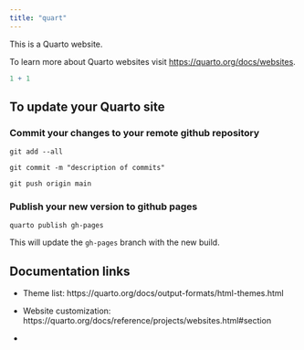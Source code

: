 ```yaml
---
title: "quart"
---
```


This is a Quarto website.

To learn more about Quarto websites visit <https://quarto.org/docs/websites>.

```r
1 + 1
```

## To update your Quarto site

### Commit your changes to your remote github repository

`git add --all`

`git commit -m "description of commits"`

`git push origin main`

### Publish your new version to github pages

`quarto publish gh-pages`

This will update the `gh-pages` branch with the new build.

## Documentation links

-   Theme list: https://quarto.org/docs/output-formats/html-themes.html

-   Website customization: https://quarto.org/docs/reference/projects/websites.html#section

-   
